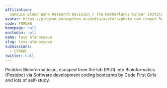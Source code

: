 ```yaml
---
affiliation:
  Sanquin Blood Bank Research Devision / The Netherlands Cancer Institute
avatar: https://program.europython.eu/media/avatars/photo_own_croped_5gtMslD.jpg
code: FNMQXB
homepage: null
mastodon: null
name: Tess Afanasyeva
slug: tess-afanasyeva
submissions:
  - LYNADL
twitter: null
---
```


Postdoc Bioinformatician, escaped from the lab (PhD) into Bioinformatics
(Postdoc) via Software development coding bootcamp by Code First Girls and lots
of self-study.
